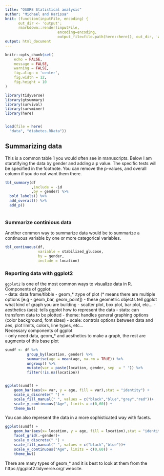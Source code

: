 ```yaml
---
title: "QSURE Statistical analysis"
author: "Michael and Karissa"
knit: (function(inputFile, encoding) { 
      out_dir <- 'output';
      rmarkdown::render(inputFile,
                        encoding=encoding, 
                        output_file=file.path(here::here(), out_dir, 'analysis.html')) })
output: html_document
---
```


```r

knitr::opts_chunk$set(
	echo = FALSE,
	message = FALSE,
	warning = FALSE,
	fig.align = 'center',
	fig.width = 12,
	fig.height = 10
)

library(tidyverse)
library(gtsummary)
library(survival)
library(survminer)
library(here)


load(file = here(
  "data", "diabetes.RData"))


```


## Summarizing data 

This is a common table 1 you would often see in manuscripts. Below I am staratifying the data by gender and adding a p value. The specific tests will be specified in the footnote. You can remove the p-values, and overall column if you do not want them there. 

```r

tbl_summary(df
            ,include = -id
            ,by = gender) %>% 
  bold_labels() %>% 
  add_overall() %>% 
  add_p()
      

```

### Summarize continious data

Another common way to summarize data would be to summarize a continuous variable by one or more categorical variables. 

```r
tbl_continuous(df,
               variable = stabilized_glucose,
               by = gender,
               include = location)


```


### Reporting data with ggplot2

`ggplot2` is one of the most common ways to visualize data in R. 
<br>
Components of ggplot:
<br>
- data: data.frame/tibble 
- geom_* :type of plot (* means there are multiple options [e.g - geom_bar, geom_point])
  - these geometric objects tell ggplot what kind of graph you are building 
  - scatter plot, box plot, bar plot, etc...
- aesthetics (aes): tells ggplot how to represent the data
- stats: can transform data to be plotted 
- theme: handles general graphing options (color background, font sizes)
- scale: controls options between data and aes, plot limits, colors, line types, etc...
<br>
Necessary components of ggplot
<br>
- only need data, geom_* and aesthetics to make a graph, the rest are augments of this base plot 

```r

sumdf <- df %>% 
          group_by(location, gender) %>% 
          summarise(age = mean(age, na.rm = TRUE)) %>% 
          ungroup() %>% 
          mutate(var = paste(location, gender, sep  = " ")) %>% 
          filter(!is.na(location))


ggplot(sumdf) +
    geom_bar(aes(x= var, y = age, fill = var),stat = "identity") +
    scale_x_discrete(" ") +
    scale_fill_manual(" ", values = c("black","blue","grey","red"))+
    scale_y_continuous("Age", limits = c(0,60)) +
    theme_bw()

```

You can also represent the data in a more sophisticated way with facets. 


```r

ggplot(sumdf) +
    geom_bar(aes(x= location, y = age, fill = location),stat = "identity") +
    facet_grid(.~gender)+
    scale_x_discrete(" ") +
    scale_fill_manual(" ", values = c("black","blue"))+
    scale_y_continuous("Age", limits = c(0,60)) +
    theme_bw()

```


There are many types of geom_* and it is best to look at them from the https://ggplot2.tidyverse.org/ website. 
